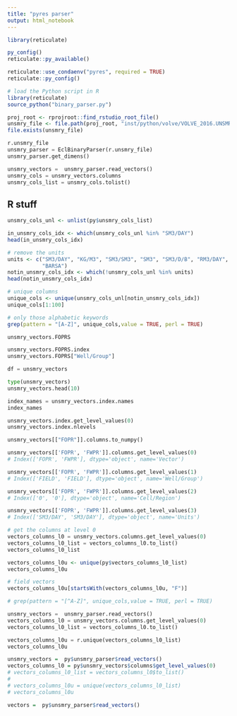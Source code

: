 ```yaml
---
title: "pyres parser"
output: html_notebook
---
```



```r
library(reticulate)

py_config()
reticulate::py_available()
```

```r
reticulate::use_condaenv("pyres", required = TRUE)
reticulate::py_config()
```

```r
# load the Python script in R
library(reticulate)
source_python("binary_parser.py")
```

```r
proj_root <- rprojroot::find_rstudio_root_file()
unsmry_file <- file.path(proj_root, "inst/python/volve/VOLVE_2016.UNSMRY")
file.exists(unsmry_file)
```


```python
r.unsmry_file
unsmry_parser = EclBinaryParser(r.unsmry_file)
unsmry_parser.get_dimens()
```

```python
unsmry_vectors =  unsmry_parser.read_vectors()
unsmry_cols = unsmry_vectors.columns
unsmry_cols_list = unsmry_cols.tolist()
```


## R stuff

```r
unsmry_cols_unl <- unlist(py$unsmry_cols_list)

in_unsmry_cols_idx <- which(unsmry_cols_unl %in% "SM3/DAY")
head(in_unsmry_cols_idx)
```



```r
# remove the units
units <- c("SM3/DAY", "KG/M3", "SM3/SM3", "SM3", "SM3/D/B", "RM3/DAY", "RM3", 
           "BARSA")
notin_unsmry_cols_idx <- which(!unsmry_cols_unl %in% units)
head(notin_unsmry_cols_idx)
```

```r
# unique columns
unique_cols <- unique(unsmry_cols_unl[notin_unsmry_cols_idx])
unique_cols[1:100]
```

```r
# only those alphabetic keywords
grep(pattern = "[A-Z]", unique_cols,value = TRUE, perl = TRUE)
```

```python
unsmry_vectors.FOPRS
```

```python
unsmry_vectors.FOPRS.index
unsmry_vectors.FOPRS["Well/Group"]
```


```python
df = unsmry_vectors

```

```python
type(unsmry_vectors)
unsmry_vectors.head(10)
```

```python
index_names = unsmry_vectors.index.names
index_names
```

```python
unsmry_vectors.index.get_level_values(0)
unsmry_vectors.index.nlevels
```

```python
unsmry_vectors[["FOPR"]].columns.to_numpy()
```

```python
unsmry_vectors[['FOPR', 'FWPR']].columns.get_level_values(0)
# Index(['FOPR', 'FWPR'], dtype='object', name='Vector')

unsmry_vectors[['FOPR', 'FWPR']].columns.get_level_values(1)
# Index(['FIELD', 'FIELD'], dtype='object', name='Well/Group')

unsmry_vectors[['FOPR', 'FWPR']].columns.get_level_values(2)
# Index(['0', '0'], dtype='object', name='Cell/Region')

unsmry_vectors[['FOPR', 'FWPR']].columns.get_level_values(3)
# Index(['SM3/DAY', 'SM3/DAY'], dtype='object', name='Units')
```

```python
# get the columns at level 0
vectors_columns_l0 = unsmry_vectors.columns.get_level_values(0)
vectors_columns_l0_list = vectors_columns_l0.to_list()
vectors_columns_l0_list
```

```r
vectors_columns_l0u <- unique(py$vectors_columns_l0_list)
vectors_columns_l0u
```

```r
# field vectors
vectors_columns_l0u[startsWith(vectors_columns_l0u, "F")]
```


```r
# grep(pattern = "[^A-Z]", unique_cols,value = TRUE, perl = TRUE)
```


```python
unsmry_vectors =  unsmry_parser.read_vectors()
vectors_columns_l0 = unsmry_vectors.columns.get_level_values(0)
vectors_columns_l0_list = vectors_columns_l0.to_list()

vectors_columns_l0u = r.unique(vectors_columns_l0_list)
vectors_columns_l0u
```

```r
unsmry_vectors =  py$unsmry_parser$read_vectors()
vectors_columns_l0 = py$unsmry_vectors$columns$get_level_values(0)
# vectors_columns_l0_list = vectors_columns_l0$to_list()
# 
# vectors_columns_l0u = unique(vectors_columns_l0_list)
# vectors_columns_l0u
```

```r
vectors =  py$unsmry_parser$read_vectors()
```

